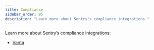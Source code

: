```yaml
---
title: Compliance
sidebar_order: 95
description: "Learn more about Sentry's compliance integrations."
---
```


Learn more about Sentry’s compliance integrations:

- [Vanta](/product/integrations/compliance/vanta/)

